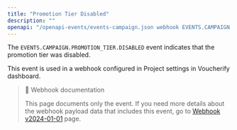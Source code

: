 ```yaml
---
title: "Promotion Tier Disabled"
description: ""
openapi: "/openapi-events/events-campaign.json webhook EVENTS.CAMPAIGN.PROMOTION_TIER.DISABLED"
---
```


The `EVENTS.CAMPAIGN.PROMOTION_TIER.DISABLED` event indicates that the promotion tier was disabled.

This event is used in a webhook configured in Project settings in Voucherify dashboard.

> 📘 Webhook documentation
>
> This page documents only the event. If you need more details about the webhook payload data that includes this event, go to [Webhook v2024-01-01](ref:introduction-to-webhooks "Introduction to webhooks v2024-01-01") page.